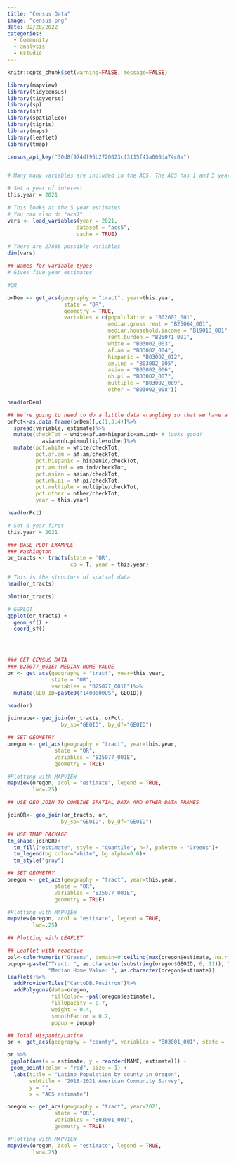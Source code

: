```yaml
---
title: "Census Data"
image: "census.png"
date: 02/28/2022
categories:
  - Community
  - analysis
  - Rstudio
---
```


```r
knitr::opts_chunk$set(warning=FALSE, message=FALSE)

library(mapview)
library(tidycensus)
library(tidyverse)
library(sp)
library(sf)
library(spatialEco)
library(tigris)
library(maps)
library(leaflet)
library(tmap)

census_api_key("30d8f974df95b2720023cf3115f43a060da74c0a")


# Many many variables are included in the ACS. The ACS has 1 and 5 year estimates. Use the following code to see what variables are available:

# Set a year of interest
this.year = 2021

# This looks at the 5 year estimates
# You can also do "acs1"
vars <- load_variables(year = 2021,
                      dataset = "acs5",
                      cache = TRUE)

# There are 27886 possible variables 
dim(vars)

## Names for variable types
# Gives five year estimates

#OR

orDem <- get_acs(geography = "tract", year=this.year,
                  state = "OR", 
                  geometry = TRUE,
                  variables = c(popululation = "B02001_001",
                                median.gross.rent = "B25064_001",
                                median.household.income = "B19013_001",
                                rent.burden = "B25071_001",
                                white = "B03002_003", 
                                af.am = "B03002_004",
                                hispanic = "B03002_012",
                                am.ind = "B03002_005",
                                asian = "B03002_006",
                                nh.pi = "B03002_007",
                                multiple = "B03002_009",
                                other = "B03002_008"))

head(orDem)

## We’re going to need to do a little data wrangling so that we have a tidydata format to spread the column named ‘variable’.
orPct<-as.data.frame(orDem)[,c(1,3:4)]%>%
  spread(variable, estimate)%>%
  mutate(checkTot = white+af.am+hispanic+am.ind+ # looks good!
           asian+nh.pi+multiple+other)%>%
  mutate(pct.white = white/checkTot,
         pct.af.am = af.am/checkTot,
         pct.hispanic = hispanic/checkTot,
         pct.am.ind = am.ind/checkTot,
         pct.asian = asian/checkTot,
         pct.nh.pi = nh.pi/checkTot,
         pct.multiple = multiple/checkTot, 
         pct.other = other/checkTot, 
         year = this.year)

head(orPct)

```

```r
# Set a year first
this.year = 2021

### BASE PLOT EXAMPLE
### Washington
or_tracts <- tracts(state = 'OR', 
                    cb = T, year = this.year)

# This is the structure of spatial data 
head(or_tracts)

plot(or_tracts)

# GGPLOT
ggplot(or_tracts) + 
  geom_sf() + 
  coord_sf()




### GET CENSUS DATA
### B25077_001E: MEDIAN HOME VALUE
or <- get_acs(geography = "tract", year=this.year,
              state = "OR", 
              variables = "B25077_001E")%>%
  mutate(GEO_ID=paste0("1400000US", GEOID))

head(or)
```

```r
joinrace<- geo_join(or_tracts, orPct, 
                 by_sp="GEOID", by_df="GEOID")

## SET GEOMETRY
oregon <- get_acs(geography = "tract", year=this.year,
               state = "OR",
               variables = "B25077_001E",
               geometry = TRUE)

#Plotting with MAPVIEW 
mapview(oregon, zcol = "estimate", legend = TRUE, 
        lwd=.25)
```

```r
## USE GEO_JOIN TO COMBINE SPATIAL DATA AND OTHER DATA FRAMES

joinOR<- geo_join(or_tracts, or, 
                 by_sp="GEOID", by_df="GEOID")

## USE TMAP PACKAGE
tm_shape(joinOR)+
  tm_fill("estimate", style = "quantile", n=7, palette = "Greens")+
  tm_legend(bg.color="white", bg.alpha=0.6)+
  tm_style("gray")

## SET GEOMETRY
oregon <- get_acs(geography = "tract", year=this.year,
               state = "OR",
               variables = "B25077_001E",
               geometry = TRUE)

#Plotting with MAPVIEW 
mapview(oregon, zcol = "estimate", legend = TRUE, 
        lwd=.25)
```

```r
## Plotting with LEAFLET

## Leaflet with reactive
pal<-colorNumeric("Greens", domain=0:ceiling(max(oregon$estimate, na.rm=TRUE)))
popup<-paste("Tract: ", as.character(substring(oregon$GEOID, 6, 11)), "<br>",
             "Median Home Value: ", as.character(oregon$estimate))
leaflet()%>%
  addProviderTiles("CartoDB.Positron")%>%
  addPolygons(data=oregon,
              fillColor= ~pal(oregon$estimate),
              fillOpacity = 0.7,
              weight = 0.4,
              smoothFactor = 0.2,
              popup = popup)

```

```r
## Total Hispanic/Latino
or <- get_acs(geography = "county", variables = "B03001_001", state = 'OR', year = 2021)

or %>%
 ggplot(aes(x = estimate, y = reorder(NAME, estimate))) +
 geom_point(color = "red", size = 1) +
  labs(title = "Latino Population by county in Oregon",
       subtitle = "2018-2021 American Community Survey",
       y = "",
       x = "ACS estimate")

```

```r
oregon <- get_acs(geography = "tract", year=2021,
               state = "OR",
               variables = "B03001_001",
               geometry = TRUE)

#Plotting with MAPVIEW 
mapview(oregon, zcol = "estimate", legend = TRUE, 
        lwd=.25)
```
